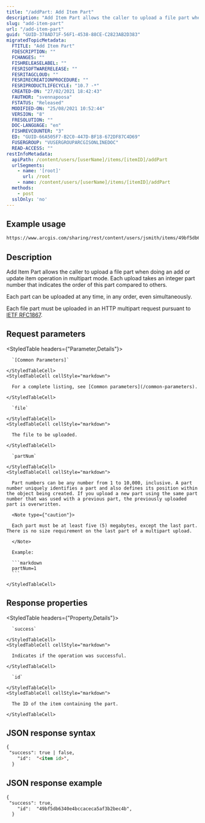 ```yaml
---
title: "/addPart: Add Item Part"
description: "Add Item Part allows the caller to upload a file part when doing an add or update item operation in multipart mode."
slug: "add-item-part"
url: "/add-item-part"
guid: "GUID-378AD71F-56F1-4538-88CE-C2823AB2D383"
migratedTopicMetadata:
  FTITLE: "Add Item Part"
  FDESCRIPTION: ""
  FCHANGES: ""
  FISHRELEASELABEL: ""
  FESRISOFTWARERELEASE: ""
  FESRITAGCLOUD: ""
  FESRIRECREATIONPROCEDURE: ""
  FESRIPRODUCTLIFECYCLE: "10.7 -*"
  CREATED-ON: "27/02/2021 18:42:43"
  FAUTHOR: "svennapoosa"
  FSTATUS: "Released"
  MODIFIED-ON: "25/08/2021 10:52:44"
  VERSION: "8"
  FRESOLUTION: ""
  DOC-LANGUAGE: "en"
  FISHREVCOUNTER: "3"
  ED: "GUID-66A505F7-B2C0-447D-BF18-672DF87C4D69"
  FUSERGROUP: "VUSERGROUPARCGISONLINEDOC"
  READ-ACCESS: ""
restInfoMetadata:
  apiPath: /content/users/[userName]/items/[itemID]/addPart
  urlSegments:
    - name: '[root]'
      url: /root
    - name: /content/users/[userName]/items/[itemID]/addPart
  methods:
    - post
  sslOnly: 'no'
---
```


## Example usage

```markdown
https://www.arcgis.com/sharing/rest/content/users/jsmith/items/49bf5db6340e4bccaceca5af3b2bec4b/addPart      
```

## Description

Add Item Part allows the caller to upload a file part when doing an add or update item operation in multipart mode. Each upload takes an integer part number that indicates the order of this part compared to others.

Each part can be uploaded at any time, in any order, even simultaneously.

Each file part must be uploaded in an HTTP multipart request pursuant to [IETF RFC1867](http://www.ietf.org/rfc/rfc1867.txt).

## Request parameters 

<StyledTable headers={"Parameter,Details"}>
  <StyledTableRow>
    <StyledTableCell cellStyle="markdown">

      `[Common Parameters]` 

    </StyledTableCell>
    <StyledTableCell cellStyle="markdown">

      For a complete listing, see [Common parameters](/common-parameters).

    </StyledTableCell>
  </StyledTableRow>
  <StyledTableRow>
    <StyledTableCell cellStyle="markdown">

      `file` 

    </StyledTableCell>
    <StyledTableCell cellStyle="markdown">

      The file to be uploaded.

    </StyledTableCell>
  </StyledTableRow>
  <StyledTableRow>
    <StyledTableCell cellStyle="markdown">

      `partNum` 

    </StyledTableCell>
    <StyledTableCell cellStyle="markdown">

      Part numbers can be any number from 1 to 10,000, inclusive. A part number uniquely identifies a part and also defines its position within the object being created. If you upload a new part using the same part number that was used with a previous part, the previously uploaded part is overwritten. 

      <Note type={"caution"}>

      Each part must be at least five (5) megabytes, except the last part. There is no size requirement on the last part of a multipart upload.

      </Note>

      Example: 
      
      ```markdown
      partNum=1
      ```

    </StyledTableCell>
  </StyledTableRow>
</StyledTable>

## Response properties

<StyledTable headers={"Property,Details"}>
  <StyledTableRow>
    <StyledTableCell cellStyle="markdown">

      `success` 

    </StyledTableCell>
    <StyledTableCell cellStyle="markdown">

      Indicates if the operation was successful.

    </StyledTableCell>
  </StyledTableRow>
  <StyledTableRow>
    <StyledTableCell cellStyle="markdown">

      `id` 

    </StyledTableCell>
    <StyledTableCell cellStyle="markdown">

      The ID of the item containing the part.

    </StyledTableCell>
  </StyledTableRow>
</StyledTable>

## JSON response syntax

```markdown
{
 "success": true | false,
    "id":  "<item id>",
  }          
```

## JSON response example

```markdown
{
 "success": true,
    "id":  "49bf5db6340e4bccaceca5af3b2bec4b",
  }          
```

 
